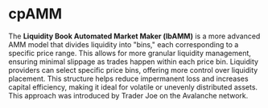 # cpAMM

The **Liquidity Book Automated Market Maker (lbAMM)** is a more advanced AMM model that divides liquidity into "bins," each corresponding to a specific price range. This allows for more granular liquidity management, ensuring minimal slippage as trades happen within each price bin. Liquidity providers can select specific price bins, offering more control over liquidity placement. This structure helps reduce impermanent loss and increases capital efficiency, making it ideal for volatile or unevenly distributed assets. This approach was introduced by Trader Joe on the Avalanche network.